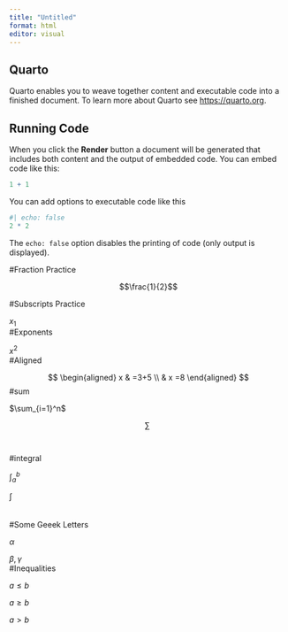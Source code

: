```yaml
---
title: "Untitled"
format: html
editor: visual
---
```


## Quarto

Quarto enables you to weave together content and executable code into a finished document. To learn more about Quarto see <https://quarto.org>.

## Running Code

When you click the **Render** button a document will be generated that includes both content and the output of embedded code. You can embed code like this:

```r
1 + 1
```

You can add options to executable code like this

```r
#| echo: false
2 * 2
```

The `echo: false` option disables the printing of code (only output is displayed).

#Fraction Practice

$$\frac{1}{2}$$

#Subscripts Practice

$x_1$\
#Exponents

$x^2$\
#Aligned

$$
\begin{aligned} 
x & =3+5 \\
& x =8
\end{aligned}
$$#sum

$\sum_{i=1}^n$\

$$
\sum\
$$\
\
#integral

$\int_{a}^{b}$\

$\int$\
\
\
#Some Geeek Letters

$\alpha$

$\beta,\gamma$\
#Inequalities

$a\leq b$

$a\geq b$\

$a>b$\
\
\
\

\
